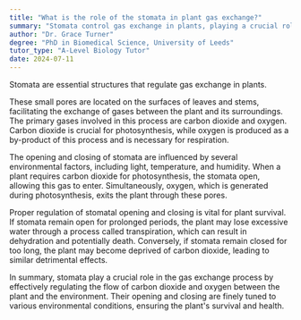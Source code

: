 ```yaml
---
title: "What is the role of the stomata in plant gas exchange?"
summary: "Stomata control gas exchange in plants, playing a crucial role in processes like photosynthesis and respiration by allowing carbon dioxide in and oxygen out."
author: "Dr. Grace Turner"
degree: "PhD in Biomedical Science, University of Leeds"
tutor_type: "A-Level Biology Tutor"
date: 2024-07-11
---
```


Stomata are essential structures that regulate gas exchange in plants.

These small pores are located on the surfaces of leaves and stems, facilitating the exchange of gases between the plant and its surroundings. The primary gases involved in this process are carbon dioxide and oxygen. Carbon dioxide is crucial for photosynthesis, while oxygen is produced as a by-product of this process and is necessary for respiration.

The opening and closing of stomata are influenced by several environmental factors, including light, temperature, and humidity. When a plant requires carbon dioxide for photosynthesis, the stomata open, allowing this gas to enter. Simultaneously, oxygen, which is generated during photosynthesis, exits the plant through these pores.

Proper regulation of stomatal opening and closing is vital for plant survival. If stomata remain open for prolonged periods, the plant may lose excessive water through a process called transpiration, which can result in dehydration and potentially death. Conversely, if stomata remain closed for too long, the plant may become deprived of carbon dioxide, leading to similar detrimental effects.

In summary, stomata play a crucial role in the gas exchange process by effectively regulating the flow of carbon dioxide and oxygen between the plant and the environment. Their opening and closing are finely tuned to various environmental conditions, ensuring the plant's survival and health.
    